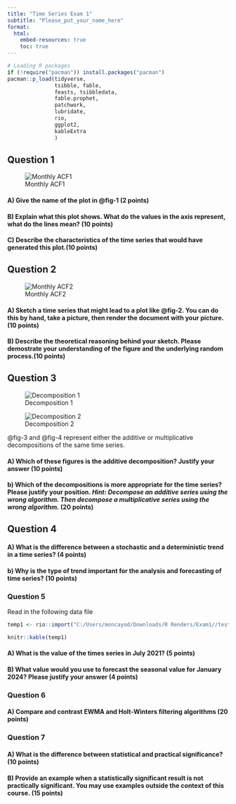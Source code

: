 ```yaml
---
title: "Time Series Exam 1"
subtitle: "Please_put_your_name_here"
format: 
  html:
    embed-resources: true
    toc: true
---
```


```r

# Loading R packages
if (!require("pacman")) install.packages("pacman")
pacman::p_load(tidyverse, 
               tsibble, fable,
               feasts, tsibbledata,
               fable.prophet,
               patchwork,
               lubridate, 
               rio,
               ggplot2,
               kableExtra
               )
```

## Question 1

![Monthly ACF1](C:/Users/moncayod/Downloads/R%20Renders/Exam1/test1_winter24_fig1.png){#fig-1}

#### A) Give the name of the plot in @fig-1 (2 points)

::: {.callout-note title="Answer" icon="false"}
<!-- Delete this and put your answer here. The three colons mark the end of your answer. -->
:::

#### B) Explain what this plot shows. What do the values in the axis represent, what do the lines mean? (10 points)

::: {.callout-note title="Answer" icon="false"}
<!-- Delete this and put your answer here. The three colons mark the end of your answer. -->
:::

#### C) Describe the characteristics of the time series that would have generated this plot.(10 points)

::: {.callout-note title="Answer" icon="false"}
<!-- Delete this and put your answer here. The three colons mark the end of your answer. -->
:::

## Question 2

![Monthly ACF2](C:/Users/moncayod/Downloads/R%20Renders/Exam1/test1_winter24_fig3.png){#fig-2}

#### A) Sketch a time series that might lead to a plot like @fig-2. You can do this by hand, take a picture, then render the document with your picture.(10 points)

::: {.callout-note title="Answer" icon="false"}
<!-- Delete this and put your answer here. The three colons mark the end of your answer. -->
:::

#### B) Describe the theoretical reasoning behind your sketch. Please demostrate your understanding of the figure and the underlying random process.(10 points)

::: {.callout-note title="Answer" icon="false"}
<!-- Delete this and put your answer here. The three colons mark the end of your answer. -->
:::

## Question 3

![Decomposition 1](C:/Users/moncayod/Downloads/R%20Renders/Exam1/test1_winter24_decomp1.png){#fig-3}

![Decomposition 2](C:/Users/moncayod/Downloads/R%20Renders/Exam1/test1_winter24_decomp2.png){#fig-4}

@fig-3 and @fig-4 represent either the additive or multiplicative decompositions of the same time series.

#### A) Which of these figures is the additive decomposition? Justify your answer (10 points)

::: {.callout-note title="Answer" icon="false"}
<!-- Delete this and put your answer here. The three colons mark the end of your answer. -->
:::

#### b) Which of the decompositions is more appropriate for the time series? Please justify your position. *Hint: Decompose an additive series using the wrong algorithm. Then decompose a multiplicative series using the wrong algorithm.* (20 points)

::: {.callout-note title="Answer" icon="false"}
<!-- Delete this and put your answer here. The three colons mark the end of your answer. -->
:::

## Question 4

#### A) What is the difference between a stochastic and a deterministic trend in a time series? (4 points)

::: {.callout-note title="Answer" icon="false"}
<!-- Delete this and put your answer here. The three colons mark the end of your answer. -->
:::

#### b) Why is the type of trend important for the analysis and forecasting of time series? (10 points)

::: {.callout-note title="Answer" icon="false"}
<!-- Delete this and put your answer here. The three colons mark the end of your answer. -->
:::

### Question 5

Read in the following data file

```r
temp1 <- rio::import("C:/Users/moncayod/Downloads/R Renders/Exam1//test1_winter24_data1.csv")

knitr::kable(temp1)
```

#### A) What is the value of the times series in July 2021? (5 points)

::: {.callout-note title="Answer" icon="false"}
<!-- Delete this and put your answer here. The three colons mark the end of your answer. -->
:::

#### B) What value would you use to forecast the seasonal value for January 2024? Please justify your answer (4 points)

::: {.callout-note title="Answer" icon="false"}
<!-- Delete this and put your answer here. The three colons mark the end of your answer. -->
:::

### Question 6

#### A) Compare and contrast EWMA and Holt-Winters filtering algorithms (20 points)

::: {.callout-note title="Answer" icon="false"}
<!-- Delete this and put your answer here. The three colons mark the end of your answer. -->
:::

### Question 7

#### A) What is the difference between statistical and practical significance? (10 points)

::: {.callout-note title="Answer" icon="false"}
<!-- Delete this and put your answer here. The three colons mark the end of your answer. -->
:::

#### B) Provide an example when a statistically significant result is not practically significant. You may use examples outside the context of this course. (15 points)

::: {.callout-note title="Answer" icon="false"}
<!-- Delete this and put your answer here. The three colons mark the end of your answer. -->
:::
